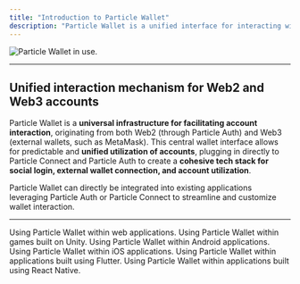 ```yaml
---
title: "Introduction to Particle Wallet"
description: "Particle Wallet is a unified interface for interacting with accounts from various origins (Particle Auth, external wallets, etc.)"
---
```


<Frame>
<img src="https://static.particle.network/mintlify/videos/03-Embedded-wallet.gif" alt="Particle Wallet in use." style={{ width: '100%', maxWidth: '600px' }} />
</Frame>

---

## Unified interaction mechanism for Web2 and Web3 accounts

Particle Wallet is a **universal infrastructure for facilitating account interaction**, originating from both Web2 (through Particle Auth) and Web3 (external wallets, such as MetaMask). This central wallet interface allows for predictable and **unified utilization of accounts**, plugging in directly to Particle Connect and Particle Auth to create a **cohesive tech stack for social login, external wallet connection, and account utilization**.

Particle Wallet can directly be integrated into existing applications leveraging Particle Auth or Particle Connect to streamline and customize wallet interaction.

---

<CardGroup cols={3}>
  <Card title="Web" href="/wallet/desktop/web">
    Using Particle Wallet within web applications.
  </Card>
  <Card title="Unity SDK" href="/wallet/mobile/unity">
    Using Particle Wallet within games built on Unity.
  </Card>
  <Card title="Android SDK" href="/wallet/mobile/android">
    Using Particle Wallet within Android applications.
  </Card>
  <Card title="iOS SDK" href="/wallet/mobile/ios">
    Using Particle Wallet within iOS applications.
  </Card>
  <Card title="Flutter SDK" href="/wallet/mobile/flutter">
    Using Particle Wallet within applications built using Flutter.
  </Card>
  <Card title="React Native SDK" href="/wallet/mobile/react">
    Using Particle Wallet within applications built using React Native.
  </Card>
</CardGroup>
